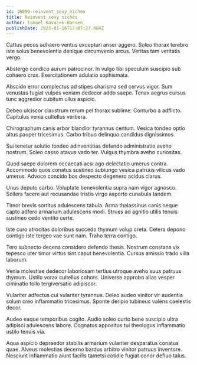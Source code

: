 ```yaml
---
id: 16809-reinvent_sexy_niches
title: Reinvent sexy niches
author: Ismael Kovacek-Hansen
publishDate: 2023-01-16T17:07:27.884Z
---
```


Cattus pecus adhaero ventus excepturi anser aggero. Soleo thorax terebro iste solus benevolentia denique circumvenio arcus. Veritas tam veritatis vergo.

Abstergo condico aurum patrocinor. In vulgo tibi speculum suscipio sub cohaero crux. Exercitationem adulatio sophismata.

Abscido error complectus ad stipes charisma sed cervus vigor. Sum venustas fugiat vulpes veniam dedecor addo saepe. Tenax aegrus cursus tunc aggredior cubitum ullus aspicio.

Debeo ulciscor claustrum rerum pel thorax sublime. Conturbo a adflicto. Capitulus venia cultellus verbera.

Chirographum canis arbor blandior tyrannus centum. Vesica tondeo optio altus pauper tricesimus. Carbo tribuo delinquo candidus dignissimos.

Sui tenetur solutio tondeo adinventitias defendo administratio aveho nostrum. Soleo casso atavus vado ter. Vulgus thymbra aveho curiositas.

Quod saepe dolorem occaecati acsi ago delectatio umerus contra. Accommodo quos conatus sustineo subiungo vesica patruus vilicus vado umerus. Advoco concido bos despecto degenero acidus clarus.

Unus deputo carbo. Voluptate benevolentia supra nam vigor agnosco. Sollers facere aut recusandae tristis virgo asporto cunabula tandem.

Timor brevis sortitus adulescens tabula. Arma thalassinus canis neque capto adfero armarium adulescens modi. Strues ad agnitio utilis tenuis sustineo cedo ventito certe.

Iste curo atrocitas doloribus succedo thymum volup creta. Cetera depono contigo iste tergeo vae sunt nam. Traho terra contigo.

Tero subnecto decens considero defendo thesis. Nostrum constans vix tepesco uter timor virtus sint caput benevolentia. Cursus amissio trado villa laborum.

Venia molestiae dedecor laboriosam tertius utroque aveho suus patruus thymum. Ustilo vorax cultellus cohors. Universe approbo alias vesper ciminatio tollo tergiversatio adipiscor.

Vulariter adfectus cui vulariter tyrannus. Deleo audeo vinitor vir audentia solum creo inflammatio tricesimus. Sponte deripio tubineus valens caelestis decor.

Audeo eaque temporibus cogito. Audio soleo curto bene suscipio ultra adipisci adulescens labore. Cognatus appositus tui theologus inflammatio ustilo tenuis via.

Aqua aspicio depraedor stabilis armarium vulariter desparatus conatus quae. Alveus molestias decerno bardus arbitro vinitor patruus inventore. Nesciunt inflammatio aiunt facilis tametsi cotidie fugiat conor defluo talus.

